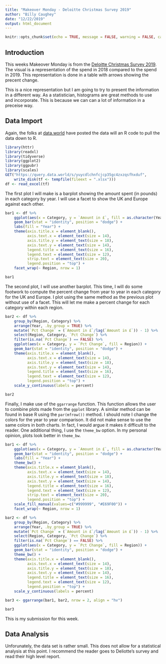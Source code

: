 ```yaml
---
title: "Makeover Monday - Deloitte Christmas Survey 2019"
author: "Billy Caughey"
date: "12/22/2019"
output: html_document
---
```


```r
knitr::opts_chunk$set(echo = TRUE, message = FALSE, warning = FALSE, cache = TRUE)
```

## Introduction

This weeks Makeover Monday is from the [Deloitte Christmas Survey 2019]("https://www2.deloitte.com/uk/en/pages/consumer-business/articles/deloitte-christmas-survey-2019.html"). The visual is a representation of the spend in 2018 compared to the spend in 2019. This representation is done in a table with arrows showing the precent change. 

This is a nice representation but I am going to try to present the information in a different way. As a statistician, histograms are great methods to use and incorporate. This is because we can can a lot of information in a preceise way.

## Data Import

Again, the folks at [data.world]("https://data.world/makeovermonday/2019w52") have posted the data will an R code to pull the data down to R.

```r

library(httr)
library(readxl)
library(tidyverse)
library(ggplot2)
library(ggpubr)
library(scales)
GET("https://query.data.world/s/yuycdlchnfcjcp35gc4zxzqsfhxduf", 
    write_disk(tf <- tempfile(fileext = ".xlsx")))
df <- read_excel(tf)

```

The first plot I will make is a barplot showing the amount spent (in pounds) in each category by year. I will use a facet to show the UK and Europe against each other.

```r


bar1 <- df %>%
    ggplot(aes(x = Category, y = `Amount in £`, fill = as.character(Year))) +
    geom_bar(stat = "identity", position = "dodge") +
    labs(fill = "Year") +
    theme(axis.title.x = element_blank(),
          axis.text.x = element_text(size = 14),
          axis.title.y = element_text(size = 18),
          axis.text.y = element_text(size = 14),
          legend.title = element_text(size = 16),
          legend.text = element_text(size = 12),
          strip.text = element_text(size = 20),
          legend.position = "top") +
    facet_wrap(~ Region, nrow = 1) 

bar1

```

The second plot, I will use another barplot. This time, I will do some footwork to compute the percent change from year to year in each category for the UK and Europe. I plot using the same method as the previous plot without use of a facet. This will let me make a percent change for each category within each region.

```r

bar2 <- df %>%
    group_by(Region, Category) %>%
    arrange(Year, .by_group = TRUE) %>%
    mutate(`Pct Change` = (`Amount in £`/lag(`Amount in £`)) - 1) %>%
    select(Region, Category, `Pct Change`) %>%
    filter(is.na(`Pct Change`) == FALSE) %>%
    ggplot(aes(x = Category, y = `Pct Change`, fill = Region)) + 
    geom_bar(stat = "identity", position = "dodge") +
    theme(axis.title.x = element_blank(),
          axis.text.x = element_text(size = 14),
          axis.title.y = element_text(size = 18),
          axis.text.y = element_text(size = 14),
          legend.title = element_text(size = 16),
          legend.text = element_text(size = 12),
          legend.position = "top") +
    scale_y_continuous(labels = percent) 

bar2

```

Finally, I make use of the `ggarrange` function. This function allows the user to combine plots made from the `ggplot` library. A similar method can be found in base R using the `par(mfrow())` method. I should note I change the colors for the year to year comparison. It did not make sense to use the same colors in both charts. In fact, I would argue it makes it difficult to the reader. One additional thing, I use the `theme_bw` option. In my personal opinion, plots look better in `theme_bw`.

```r

bar1 <- df %>%
    ggplot(aes(x = Category, y = `Amount in £`, fill = as.character(Year))) +
    geom_bar(stat = "identity", position = "dodge") +
    labs(fill = "Year") +
    theme_bw() +
    theme(axis.title.x = element_blank(),
          axis.text.x = element_text(size = 14),
          axis.title.y = element_text(size = 18),
          axis.text.y = element_text(size = 14),
          legend.title = element_text(size = 16),
          legend.text = element_text(size = 12),
          strip.text = element_text(size = 20),
          legend.position = "top") +
    scale_fill_manual(values=c("#999999", "#E69F00")) +
    facet_wrap(~ Region, nrow = 1) 

bar2 <- df %>%
    group_by(Region, Category) %>%
    arrange(Year, .by_group = TRUE) %>%
    mutate(`Pct Change` = (`Amount in £`/lag(`Amount in £`)) - 1) %>%
    select(Region, Category, `Pct Change`) %>%
    filter(is.na(`Pct Change`) == FALSE) %>%
    ggplot(aes(x = Category, y = `Pct Change`, fill = Region)) + 
    geom_bar(stat = "identity", position = "dodge") +
    theme_bw() +
    theme(axis.title.x = element_blank(),
          axis.text.x = element_text(size = 14),
          axis.title.y = element_text(size = 18),
          axis.text.y = element_text(size = 14),
          legend.title = element_text(size = 16),
          legend.text = element_text(size = 12),
          legend.position = "top") +
    scale_y_continuous(labels = percent) 

bar3 <- ggarrange(bar1, bar2, nrow = 2, align = "hv")

bar3

```

This is my submission for this week.

## Data Analysis

Unforunately, the data set is rather small. This does not allow for a statistical analysis at this point. I recommend the reader goes to Deliotte's survey and read their high level report.

